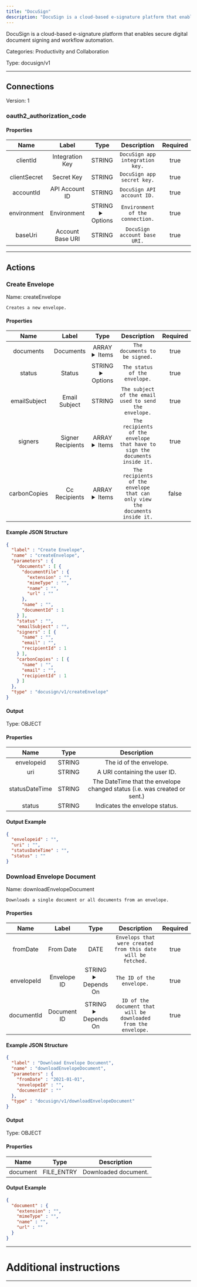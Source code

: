 ```yaml
---
title: "DocuSign"
description: "DocuSign is a cloud-based e-signature platform that enables secure digital document signing and workflow automation."
---
```


DocuSign is a cloud-based e-signature platform that enables secure digital document signing and workflow automation.


Categories: Productivity and Collaboration


Type: docusign/v1

<hr />



## Connections

Version: 1


### oauth2_authorization_code

#### Properties

|      Name       |      Label     |     Type     |     Description     | Required |
|:---------------:|:--------------:|:------------:|:-------------------:|:--------:|
| clientId | Integration Key | STRING | `DocuSign app integration key.` | true |
| clientSecret | Secret Key | STRING | `DocuSign app secret key.` | true |
| accountId | API Account ID | STRING | `DocuSign API account ID.` | true |
| environment | Environment | STRING <details> <summary> Options </summary> demo, www, eu </details> | `Environment of the connection.` | true |
| baseUri | Account Base URI | STRING | `DocuSign account base URI.` | true |





<hr />



## Actions


### Create Envelope
Name: createEnvelope

`Creates a new envelope.`

#### Properties

|      Name       |      Label     |     Type     |     Description     | Required |
|:---------------:|:--------------:|:------------:|:-------------------:|:--------:|
| documents | Documents | ARRAY <details> <summary> Items </summary> [&#123;FILE_ENTRY\(documentFile), STRING\(name), INTEGER\(documentId)&#125;\($document)] </details> | `The documents to be signed.` | true |
| status | Status | STRING <details> <summary> Options </summary> sent, created </details> | `The status of the envelope.` | true |
| emailSubject | Email Subject | STRING | `The subject of the email used to send the envelope.` | true |
| signers | Signer Recipients | ARRAY <details> <summary> Items </summary> [&#123;STRING\(name), STRING\(email), INTEGER\(recipientId)&#125;\($recipient)] </details> | `The recipients of the envelope that have to sign the documents inside it.` | true |
| carbonCopies | Cc Recipients | ARRAY <details> <summary> Items </summary> [&#123;STRING\(name), STRING\(email), INTEGER\(recipientId)&#125;\($recipient)] </details> | `The recipients of the envelope that can only view the documents inside it.` | false |

#### Example JSON Structure
```json
{
  "label" : "Create Envelope",
  "name" : "createEnvelope",
  "parameters" : {
    "documents" : [ {
      "documentFile" : {
        "extension" : "",
        "mimeType" : "",
        "name" : "",
        "url" : ""
      },
      "name" : "",
      "documentId" : 1
    } ],
    "status" : "",
    "emailSubject" : "",
    "signers" : [ {
      "name" : "",
      "email" : "",
      "recipientId" : 1
    } ],
    "carbonCopies" : [ {
      "name" : "",
      "email" : "",
      "recipientId" : 1
    } ]
  },
  "type" : "docusign/v1/createEnvelope"
}
```

#### Output



Type: OBJECT


#### Properties

|     Name     |     Type     |     Description     |
|:------------:|:------------:|:-------------------:|
| envelopeid | STRING | The id of the envelope. |
| uri | STRING | A URI containing the user ID. |
| statusDateTime | STRING | The DateTime that the envelope changed status (i.e. was created or sent.) |
| status | STRING | Indicates the envelope status. |




#### Output Example
```json
{
  "envelopeid" : "",
  "uri" : "",
  "statusDateTime" : "",
  "status" : ""
}
```


### Download Envelope Document
Name: downloadEnvelopeDocument

`Downloads a single document or all documents from an envelope.`

#### Properties

|      Name       |      Label     |     Type     |     Description     | Required |
|:---------------:|:--------------:|:------------:|:-------------------:|:--------:|
| fromDate | From Date | DATE | `Envelops that were created from this date will be fetched.` | true |
| envelopeId | Envelope ID | STRING <details> <summary> Depends On </summary> fromDate </details> | `The ID of the envelope.` | true |
| documentId | Document ID | STRING <details> <summary> Depends On </summary> envelopeId </details> | `ID of the document that will be downloaded from the envelope.` | true |

#### Example JSON Structure
```json
{
  "label" : "Download Envelope Document",
  "name" : "downloadEnvelopeDocument",
  "parameters" : {
    "fromDate" : "2021-01-01",
    "envelopeId" : "",
    "documentId" : ""
  },
  "type" : "docusign/v1/downloadEnvelopeDocument"
}
```

#### Output



Type: OBJECT


#### Properties

|     Name     |     Type     |     Description     |
|:------------:|:------------:|:-------------------:|
| document | FILE_ENTRY | Downloaded document. |




#### Output Example
```json
{
  "document" : {
    "extension" : "",
    "mimeType" : "",
    "name" : "",
    "url" : ""
  }
}
```




<hr />

# Additional instructions
<hr />

